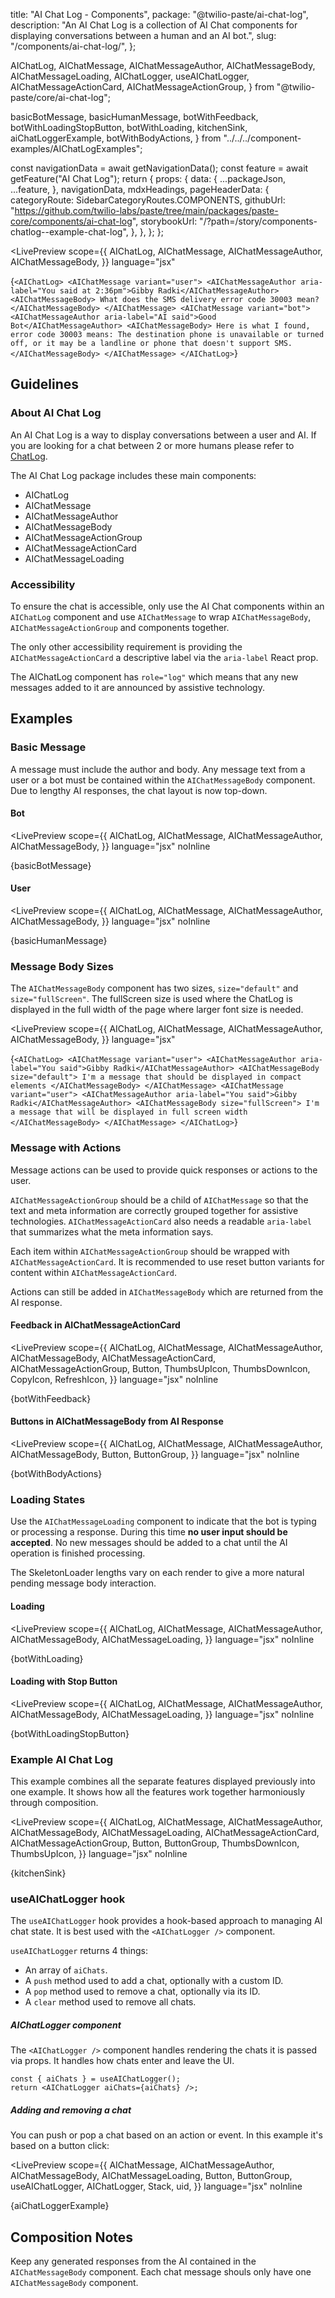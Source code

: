   title: "AI Chat Log - Components",
  package: "@twilio-paste/ai-chat-log",
  description:
    "An AI Chat Log is a collection of AI Chat components for displaying conversations between a human and an AI bot.",
  slug: "/components/ai-chat-log/",
};

  AIChatLog,
  AIChatMessage,
  AIChatMessageAuthor,
  AIChatMessageBody,
  AIChatMessageLoading,
  AIChatLogger,
  useAIChatLogger,
  AIChatMessageActionCard,
  AIChatMessageActionGroup,
} from "@twilio-paste/core/ai-chat-log";



  basicBotMessage,
  basicHumanMessage,
  botWithFeedback,
  botWithLoadingStopButton,
  botWithLoading,
  kitchenSink,
  aiChatLoggerExample,
  botWithBodyActions,
} from "../../../component-examples/AIChatLogExamples";


  const navigationData = await getNavigationData();
  const feature = await getFeature("AI Chat Log");
  return {
    props: {
      data: {
        ...packageJson,
        ...feature,
      },
      navigationData,
      mdxHeadings,
      pageHeaderData: {
        categoryRoute: SidebarCategoryRoutes.COMPONENTS,
        githubUrl: "https://github.com/twilio-labs/paste/tree/main/packages/paste-core/components/ai-chat-log",
        storybookUrl: "/?path=/story/components-chatlog--example-chat-log",
      },
    },
  };
};

<LivePreview
  scope={{
    AIChatLog,
    AIChatMessage,
    AIChatMessageAuthor,
    AIChatMessageBody,
  }}
  language="jsx"
>
  {`<AIChatLog>
  <AIChatMessage variant="user">
    <AIChatMessageAuthor aria-label="You said at 2:36pm">Gibby Radki</AIChatMessageAuthor>
    <AIChatMessageBody>
      What does the SMS delivery error code 30003 mean?
    </AIChatMessageBody>
  </AIChatMessage>
  <AIChatMessage variant="bot">
    <AIChatMessageAuthor aria-label="AI said">Good Bot</AIChatMessageAuthor>
    <AIChatMessageBody>
      Here is what I found, error code 30003 means: The destination phone is unavailable or turned off, or it may be a landline or phone that doesn't support SMS.
    </AIChatMessageBody>
  </AIChatMessage>
</AIChatLog>`}
</LivePreview>

## Guidelines

### About AI Chat Log

An AI Chat Log is a way to display conversations between a user and AI. If you are looking for a chat between 2 or more humans please refer to [ChatLog](/components/chat-log).

The AI Chat Log package includes these main components:

- AIChatLog
- AIChatMessage
- AIChatMessageAuthor
- AIChatMessageBody
- AIChatMessageActionGroup
- AIChatMessageActionCard
- AIChatMessageLoading

### Accessibility

To ensure the chat is accessible, only use the AI Chat components within an `AIChatLog` component and use `AIChatMessage` to wrap `AIChatMessageBody`, `AIChatMessageActionGroup` and components together.

The only other accessibility requirement is providing the `AIChatMessageActionCard` a descriptive label via the `aria-label` React prop.

The AIChatLog component has `role="log"` which means that any new messages added to it are announced by assistive technology.

## Examples

### Basic Message

A message must include the author and body. Any message text from a user or a bot must be contained within the `AIChatMessageBody` component. Due to lengthy AI responses, the chat layout is now top-down.

#### Bot

<LivePreview
  scope={{
    AIChatLog,
    AIChatMessage,
    AIChatMessageAuthor,
    AIChatMessageBody,
  }}
  language="jsx"
  noInline
>
  {basicBotMessage}
</LivePreview>

#### User

<LivePreview
  scope={{
    AIChatLog,
    AIChatMessage,
    AIChatMessageAuthor,
    AIChatMessageBody,
  }}
  language="jsx"
  noInline
>
  {basicHumanMessage}
</LivePreview>

### Message Body Sizes

The `AIChatMessageBody` component has two sizes, `size="default"` and `size="fullScreen"`. The fullScreen size is used where the ChatLog is displayed in the full width of the page where larger font size is needed.

<LivePreview
  scope={{
    AIChatLog,
    AIChatMessage,
    AIChatMessageAuthor,
    AIChatMessageBody,
  }}
  language="jsx"
>
  {`<AIChatLog>
  <AIChatMessage variant="user">
    <AIChatMessageAuthor aria-label="You said">Gibby Radki</AIChatMessageAuthor>
    <AIChatMessageBody size="default">
      I'm a message that should be displayed in compact elements
    </AIChatMessageBody>
  </AIChatMessage>
  <AIChatMessage variant="user">
    <AIChatMessageAuthor aria-label="You said">Gibby Radki</AIChatMessageAuthor>
    <AIChatMessageBody size="fullScreen">
      I'm a message that will be displayed in full screen width
    </AIChatMessageBody>
  </AIChatMessage>
</AIChatLog>`}
</LivePreview>

### Message with Actions

Message actions can be used to provide quick responses or actions to the user.

`AIChatMessageActionGroup` should be a child of `AIChatMessage` so that the text and meta information are correctly grouped together for assistive technologies. `AIChatMessageActionCard` also needs a readable `aria-label` that summarizes what the meta information says.

Each item within `AIChatMessageActionGroup` should be wrapped with `AIChatMessageActionCard`. It is recommended to use reset button variants for content within `AIChatMessageActionCard`.

Actions can still be added in `AIChatMessageBody` which are returned from the AI response.

#### Feedback in AIChatMessageActionCard

<LivePreview
  scope={{
    AIChatLog,
    AIChatMessage,
    AIChatMessageAuthor,
    AIChatMessageBody,
    AIChatMessageActionCard,
    AIChatMessageActionGroup,
    Button,
    ThumbsUpIcon,
    ThumbsDownIcon,
    CopyIcon,
    RefreshIcon,
  }}
  language="jsx"
  noInline
>
  {botWithFeedback}
</LivePreview>

#### Buttons in AIChatMessageBody from AI Response

<LivePreview
  scope={{
    AIChatLog,
    AIChatMessage,
    AIChatMessageAuthor,
    AIChatMessageBody,
    Button,
    ButtonGroup,
  }}
  language="jsx"
  noInline
>
  {botWithBodyActions}
</LivePreview>

### Loading States

Use the `AIChatMessageLoading` component to indicate that the bot is typing or processing a response. During this time **no user input should be accepted**. No new messages should be added to a chat until the AI operation is finished processing.

The SkeletonLoader lengths vary on each render to give a more natural pending message body interaction.

#### Loading

<LivePreview
  scope={{
    AIChatLog,
    AIChatMessage,
    AIChatMessageAuthor,
    AIChatMessageBody,
    AIChatMessageLoading,
  }}
  language="jsx"
  noInline
>
  {botWithLoading}
</LivePreview>

#### Loading with Stop Button

<LivePreview
  scope={{
    AIChatLog,
    AIChatMessage,
    AIChatMessageAuthor,
    AIChatMessageBody,
    AIChatMessageLoading,
  }}
  language="jsx"
  noInline
>
  {botWithLoadingStopButton}
</LivePreview>

### Example AI Chat Log

This example combines all the separate features displayed previously into one example. It shows how all the features work together harmoniously through composition.

<LivePreview
  scope={{
    AIChatLog,
    AIChatMessage,
    AIChatMessageAuthor,
    AIChatMessageBody,
    AIChatMessageLoading,
    AIChatMessageActionCard,
    AIChatMessageActionGroup,
    Button,
    ButtonGroup,
    ThumbsDownIcon,
    ThumbsUpIcon,
  }}
  language="jsx"
  noInline
>
  {kitchenSink}
</LivePreview>

### useAIChatLogger hook

The `useAIChatLogger` hook provides a hook-based approach to managing AI chat state. It is best used with the `<AIChatLogger />` component.

`useAIChatLogger` returns 4 things:

- An array of `aiChats`.
- A `push` method used to add a chat, optionally with a custom ID.
- A `pop` method used to remove a chat, optionally via its ID.
- A `clear` method used to remove all chats.

##### AIChatLogger component

The `<AIChatLogger />` component handles rendering the chats it is passed via props. It handles how chats enter and leave the UI.

```
const { aiChats } = useAIChatLogger();
return <AIChatLogger aiChats={aiChats} />;
```

##### Adding and removing a chat

You can push or pop a chat based on an action or event. In this example it's based on a button click:

<LivePreview
  scope={{
    AIChatMessage,
    AIChatMessageAuthor,
    AIChatMessageBody,
    AIChatMessageLoading,
    Button,
    ButtonGroup,
    useAIChatLogger,
    AIChatLogger,
    Stack,
    uid,
  }}
  language="jsx"
  noInline
>
  {aiChatLoggerExample}
</LivePreview>

## Composition Notes

Keep any generated responses from the AI contained in the `AIChatMessageBody` component. Each chat message shouls only have one `AIChatMessageBody` component.
